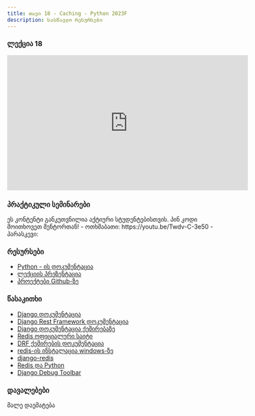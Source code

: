 ```yaml
---
title: თავი 18 - Caching - Python 2023F
description: სასწავლო რესურსები
---
```


### ლექცია 18
<iframe width="560" height="315" src="https://www.youtube.com/embed/H4IltP5mWf8" title="YouTube video player" frameBorder="0" allow="accelerometer; autoplay; clipboard-write; encrypted-media; gyroscope; picture-in-picture; web-share" allowFullScreen></iframe>


### პრაქტიკული სემინარები

<Card>
<PinCodeProtectedContent>
    <Locked>
        ეს კონტენტი განკუთვნილია აქტიური სტუდენტებისთვის.
        პინ კოდი მოითხოვეთ მენტორთან!
    </Locked>
    <Unlocked>
        - ოთხშაბათი: https://youtu.be/Twdv-C-3e50
        - პარასკევი: 
    </Unlocked>
</PinCodeProtectedContent>
</Card>

### რესურსები
- [Python - ის დოკუმენტაცია](https://docs.python.org/3/library/)
- [ლექციის პრეზენტაცია](https://docs.google.com/presentation/d/1xy2TPOMx4DxyARJGuBNjlQgsOug_nfCFEA_h6rD93jo/edit?usp=sharing)
- [პროექტები Github-ზე](https://github.com/GiorgiTarsaidze/2023F_python_django)

### წასაკითხი
- [Django დოკუმენტაცია](https://docs.djangoproject.com/en/4.2/)
- [Django Rest Framework დოკუმენტაცია](https://www.django-rest-framework.org/)
- [Django დოკუმენტაცია ქეშირებაზე](https://docs.djangoproject.com/en/5.0/topics/cache/#django-s-cache-framework)
- [Redis ოფიციალური საიტი](https://redis.io/)
- [DRF ქეშირების დოკუმენტაცია](https://www.django-rest-framework.org/api-guide/caching/)
- [redis-ის ინსტალაცია windows-ზე](https://redis.io/docs/install/install-redis/install-redis-on-windows/)
- [django-redis](https://pypi.org/project/django-redis/3.1.6/)
- [Redis და Python](https://redis.io/docs/connect/clients/python/)
- [Django Debug Toolbar](https://django-debug-toolbar.readthedocs.io/en/latest/)


### დავალებები

მალე დაემატება